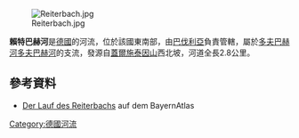 {{Coord|47.67792|N|11.58042|E|display=title}}
[[Image:Reiterbach.jpg|right]]

'''賴特巴赫河'''是[[德國|德國]]的河流，位於該國東南部，由[[巴伐利亞|巴伐利亞]]負責管轄，屬於[[多夫巴赫河多夫巴赫河|多夫巴赫河多夫巴赫河]]的支流，發源自[[蓋爾施泰因山|蓋爾施泰因山]]西北坡，河道全長2.8公里。
==參考資料==
* [http://geoportal.bayern.de/bayernatlas/?X=5282505.16&Y=4469329.11&zoom=11&lang=de&topic=ba&bgLayer=tk&catalogNodes=122 Der Lauf des Reiterbachs] {{Wayback|url=http://geoportal.bayern.de/bayernatlas/?X=5282505.16&Y=4469329.11&zoom=11&lang=de&topic=ba&bgLayer=tk&catalogNodes=122 |date=20160701201619 }} auf dem BayernAtlas

{{Germany-geo-stub}}
[[Category:德國河流|Category:德國河流]]